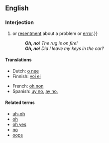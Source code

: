 ==English==

===Interjection===
{{en-intj|pos=[[Oh]] [[no]]}}

# {{non-gloss definition|An exclamation or expression of [[alarm]], [[concern]]{{,}} or [[resentment]] about a problem or [[error]].}}
#: '''''Oh, no'''! The rug is on fire!''
#: '''''Oh, no'''! Did I leave my keys in the car?''

====Translations====
{{trans-top|exclamation of alarm or concern}}
* Dutch: [[o nee]]
* Finnish: [[voi ei]]
{{trans-mid}}
* French: [[oh non]]
* Spanish: [[uy no]], [[ay no]],  {{t|es|ca}}
{{trans-bottom}}

====Related terms====
* [[uh-oh]]
* [[oh]]
* [[oh yes]]
* [[no]]
* [[oops]]
